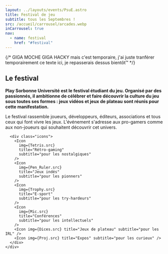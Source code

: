```yaml
---
layout: ../layouts/events/PsuE.astro
title: Festival de jeu
subtitle: tous les Septembres !
src: /accueil/carrousel/arcades.webp
inCarrousel: true
nav:
  - name: festival
    href: "#festival"
---
```


{/*
  GIGA MOCHE GIGA HACKY mais c'est temporaire,
  j'ai juste tranférer temporairement ce texte ici,
  je repasserais dessus bientôt:tm:
*/}


  <section class="festival" id="festival">
    <div class="content">
      <h1 class="title title__festival">Le festival</h1>
      <ColorLigne />

**Play Sorbonne Université est le festival étudiant du jeu. Organisé par des passionnés, il ambitionne de célébrer et faire découvrir la culture du jeu sous toutes ses formes : jeux vidéos et jeux de plateau sont réunis pour cette manifestation.**

Le festival rassemble joueurs, développeurs, éditeurs, associations et tous ceux qui font vivre les jeux. L'événement s'adresse aux pro-gamers comme aux non-joueurs qui souhaitent découvrir cet univers.

      <div class="icons">
        <Icon
          img={Tetris.src}
          title="Rétro-gaming"
          subtitle="pour les nostalgiques"
        />
        <Icon
          img={Pen_Ruler.src}
          title="Jeux indés"
          subtitle="pour les pionners"
        />
        <Icon
          img={Trophy.src}
          title="E-sport"
          subtitle="pour les try-hardeurs"
        />
        <Icon
          img={Mic.src}
          title="Conférences"
          subtitle="pour les intellectuels"
        />
        <Icon img={Dices.src} title="Jeux de plateau" subtitle="pour les IRL" />
        <Icon img={Proj.src} title="Expos" subtitle="pour les curieux" />
      </div>
    </div>

  </section>

